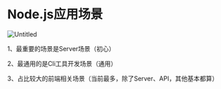 # Node.js应用场景

![Untitled](https://prod-files-secure.s3.us-west-2.amazonaws.com/0e73c62c-bf90-4a17-abf8-df7437c5a478/9e4fb446-fd41-412d-99bf-9106965e5fc8/Untitled.png)

1、最重要的场景是Server场景（初心）

2、最通用的是Cli工具开发场景（通用）

3、占比较大的前端相关场景（当前最多，除了Server、API，其他基本都算）